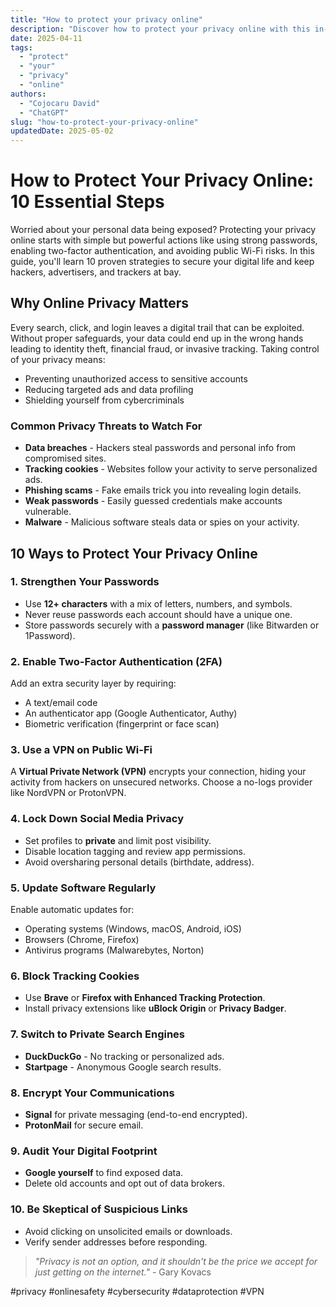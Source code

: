 ```yaml
---
title: "How to protect your privacy online"
description: "Discover how to protect your privacy online with this in-depth guide, providing actionable insights and practical tips to boost your knowledge and results."
date: 2025-04-11
tags:
  - "protect"
  - "your"
  - "privacy"
  - "online"
authors:
  - "Cojocaru David"
  - "ChatGPT"
slug: "how-to-protect-your-privacy-online"
updatedDate: 2025-05-02
---
```


# How to Protect Your Privacy Online: 10 Essential Steps  

Worried about your personal data being exposed? Protecting your privacy online starts with simple but powerful actions like using strong passwords, enabling two-factor authentication, and avoiding public Wi-Fi risks. In this guide, you'll learn 10 proven strategies to secure your digital life and keep hackers, advertisers, and trackers at bay.  

## Why Online Privacy Matters  

Every search, click, and login leaves a digital trail that can be exploited. Without proper safeguards, your data could end up in the wrong hands leading to identity theft, financial fraud, or invasive tracking. Taking control of your privacy means:  

- Preventing unauthorized access to sensitive accounts  
- Reducing targeted ads and data profiling  
- Shielding yourself from cybercriminals  

### Common Privacy Threats to Watch For  

- **Data breaches** - Hackers steal passwords and personal info from compromised sites.  
- **Tracking cookies** - Websites follow your activity to serve personalized ads.  
- **Phishing scams** - Fake emails trick you into revealing login details.  
- **Weak passwords** - Easily guessed credentials make accounts vulnerable.  
- **Malware** - Malicious software steals data or spies on your activity.  

## 10 Ways to Protect Your Privacy Online  

### 1. Strengthen Your Passwords  

- Use **12+ characters** with a mix of letters, numbers, and symbols.  
- Never reuse passwords each account should have a unique one.  
- Store passwords securely with a **password manager** (like Bitwarden or 1Password).  

### 2. Enable Two-Factor Authentication (2FA)  

Add an extra security layer by requiring:  
- A text/email code  
- An authenticator app (Google Authenticator, Authy)  
- Biometric verification (fingerprint or face scan)  

### 3. Use a VPN on Public Wi-Fi  

A **Virtual Private Network (VPN)** encrypts your connection, hiding your activity from hackers on unsecured networks. Choose a no-logs provider like NordVPN or ProtonVPN.  

### 4. Lock Down Social Media Privacy  

- Set profiles to **private** and limit post visibility.  
- Disable location tagging and review app permissions.  
- Avoid oversharing personal details (birthdate, address).  

### 5. Update Software Regularly  

Enable automatic updates for:  
- Operating systems (Windows, macOS, Android, iOS)  
- Browsers (Chrome, Firefox)  
- Antivirus programs (Malwarebytes, Norton)  

### 6. Block Tracking Cookies  

- Use **Brave** or **Firefox with Enhanced Tracking Protection**.  
- Install privacy extensions like **uBlock Origin** or **Privacy Badger**.  

### 7. Switch to Private Search Engines  

- **DuckDuckGo** - No tracking or personalized ads.  
- **Startpage** - Anonymous Google search results.  

### 8. Encrypt Your Communications  

- **Signal** for private messaging (end-to-end encrypted).  
- **ProtonMail** for secure email.  

### 9. Audit Your Digital Footprint  

- **Google yourself** to find exposed data.  
- Delete old accounts and opt out of data brokers.  

### 10. Be Skeptical of Suspicious Links  

- Avoid clicking on unsolicited emails or downloads.  
- Verify sender addresses before responding.  

> _"Privacy is not an option, and it shouldn't be the price we accept for just getting on the internet."_ - Gary Kovacs  

#privacy #onlinesafety #cybersecurity #dataprotection #VPN